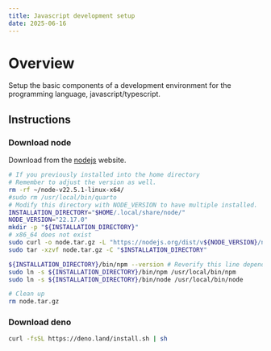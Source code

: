 ```yaml
---
title: Javascript development setup
date: 2025-06-16
---
```


# Overview

Setup the basic components of a development environment for the programming language, javascript/typescript.

## Instructions
### Download node
Download from the [nodejs](https://nodejs.org/en/download) website.
```bash
# If you previously installed into the home directory
# Remember to adjust the version as well.
rm -rf ~/node-v22.5.1-linux-x64/
#sudo rm /usr/local/bin/quarto
# Modify this directory with NODE_VERSION to have multiple installed.
INSTALLATION_DIRECTORY="$HOME/.local/share/node/"
NODE_VERSION="22.17.0"
mkdir -p "${INSTALLATION_DIRECTORY}"
# x86_64 does not exist
sudo curl -o node.tar.gz -L "https://nodejs.org/dist/v${NODE_VERSION}/node-v${NODE_VERSION}.tar.gz"
sudo tar -xzvf node.tar.gz -C "$INSTALLATION_DIRECTORY"

${INSTALLATION_DIRECTORY}/bin/npm --version # Reverify this line depending on how it extracted
sudo ln -s ${INSTALLATION_DIRECTORY}/bin/npm /usr/local/bin/npm
sudo ln -s ${INSTALLATION_DIRECTORY}/bin/node /usr/local/bin/node

# Clean up
rm node.tar.gz
```

### Download deno

```bash
curl -fsSL https://deno.land/install.sh | sh
```
